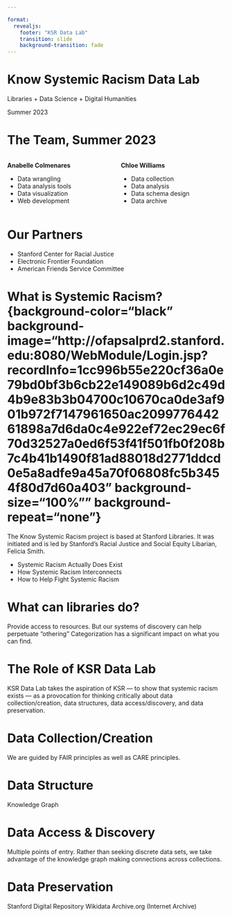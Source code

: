 ```yaml
---

format: 
  revealjs:
    footer: "KSR Data Lab"
    transition: slide
    background-transition: fade
---
```


# Know Systemic Racism Data Lab {background-iframe="https://cncoleman.github.io/things/network/"} 

Libraries + Data Science + Digital Humanities

 Summer 2023



# The Team, Summer 2023

:::: {.columns}

::: {.column width="50%"}

**Anabelle Colmenares**

- Data wrangling
- Data analysis tools
- Data visualization
- Web development

:::

::: {.column width="50%"}

**Chloe Williams**

- Data collection
- Data analysis
- Data schema design
- Data archive

:::

::::


# Our Partners

::: {.incremental}
- Stanford Center for Racial Justice
- Electronic Frontier Foundation
- American Friends Service Committee
:::


# What is Systemic Racism? {background-color="black" background-image="http://ofapsalprd2.stanford.edu:8080/WebModule/Login.jsp?recordInfo=1cc996b55e220cf36a0e79bd0bf3b6cb22e149089b6d2c49d4b9e83b3b04700c10670ca0de3af901b972f7147961650ac209977644261898a7d6da0c4e922ef72ec29ec6f70d32527a0ed6f53f41f501fb0f208b7c4b41b1490f81ad88018d2771ddcd0e5a8adfe9a45a70f06808fc5b3454f80d7d60a403" background-size="100%"" background-repeat="none"}

The Know Systemic Racism project is based at Stanford Libraries. It was initiated and is led by Stanford's Racial Justice and Social Equity Libarian, Felicia Smith. 

::: {.incremental}
- Systemic Racism Actually Does Exist
- How Systemic Racism Interconnects
- How to Help Fight Systemic Racism
:::


# What can libraries do?

Provide access to resources. 
But our systems of discovery can help perpetuate “othering”
Categorization has a significant impact on what you can find.

# The Role of KSR Data Lab
KSR Data Lab takes the aspiration of KSR — to show that systemic racism exists — as a provocation for thinking critically about data collection/creation, data structures, data access/discovery, and data preservation.

# Data Collection/Creation
We are guided by FAIR principles as well as CARE principles. 

# Data Structure
Knowledge Graph

# Data Access & Discovery
Multiple points of entry. Rather than seeking discrete data sets, we take advantage of the knowledge graph making connections across collections.

# Data Preservation
Stanford Digital Repository
Wikidata
Archive.org (Internet Archive) 

